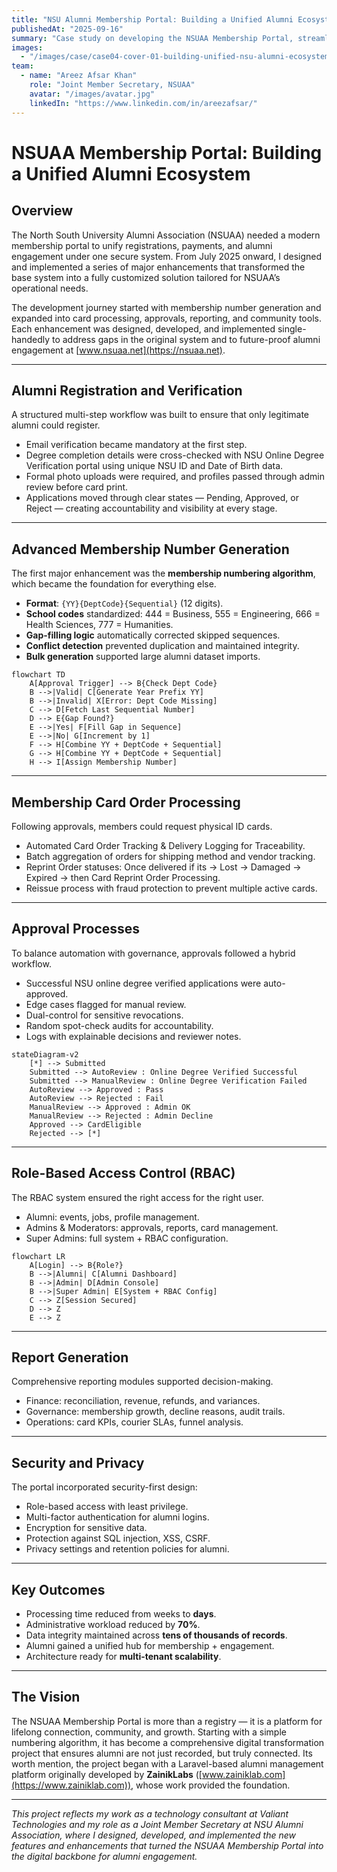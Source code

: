 ```yaml
---
title: "NSU Alumni Membership Portal: Building a Unified Alumni Ecosystem"
publishedAt: "2025-09-16"
summary: "Case study on developing the NSUAA Membership Portal, streamlining alumni registration, payments, verification, approvals, card issuance, and reporting."
images:
  - "/images/case/case04-cover-01-building-unified-nsu-alumni-ecosystem.jpg"
team:
  - name: "Areez Afsar Khan"
    role: "Joint Member Secretary, NSUAA"
    avatar: "/images/avatar.jpg"
    linkedIn: "https://www.linkedin.com/in/areezafsar/"
---
```


# NSUAA Membership Portal: Building a Unified Alumni Ecosystem

## Overview

The North South University Alumni Association (NSUAA) needed a modern membership portal to unify registrations, payments, and alumni engagement under one secure system. From July 2025 onward, I designed and implemented a series of major enhancements that transformed the base system into a fully customized solution tailored for NSUAA’s operational needs.

The development journey started with membership number generation and expanded into card processing, approvals, reporting, and community tools. Each enhancement was designed, developed, and implemented single-handedly to address gaps in the original system and to future-proof alumni engagement at [www.nsuaa.net](https://nsuaa.net).

---

## Alumni Registration and Verification

A structured multi-step workflow was built to ensure that only legitimate alumni could register.
- Email verification became mandatory at the first step.
- Degree completion details were cross-checked with NSU Online Degree Verification portal using unique NSU ID and Date of Birth data.
- Formal photo uploads were required, and profiles passed through admin review before card print.
- Applications moved through clear states — Pending, Approved, or Reject — creating accountability and visibility at every stage.

---

## Advanced Membership Number Generation

The first major enhancement was the **membership numbering algorithm**, which became the foundation for everything else.

- **Format**: `{YY}{DeptCode}{Sequential}` (12 digits).
- **School codes** standardized: 444 = Business, 555 = Engineering, 666 = Health Sciences, 777 = Humanities.
- **Gap-filling logic** automatically corrected skipped sequences.
- **Conflict detection** prevented duplication and maintained integrity.
- **Bulk generation** supported large alumni dataset imports.

```mermaid
flowchart TD
    A[Approval Trigger] --> B{Check Dept Code}
    B -->|Valid| C[Generate Year Prefix YY]
    B -->|Invalid| X[Error: Dept Code Missing]
    C --> D[Fetch Last Sequential Number]
    D --> E{Gap Found?}
    E -->|Yes| F[Fill Gap in Sequence]
    E -->|No| G[Increment by 1]
    F --> H[Combine YY + DeptCode + Sequential]
    G --> H[Combine YY + DeptCode + Sequential]
    H --> I[Assign Membership Number]
```

---

## Membership Card Order Processing

Following approvals, members could request physical ID cards.

- Automated Card Order Tracking & Delivery Logging for Traceability.
- Batch aggregation of orders for shipping method and vendor tracking.
- Reprint Order statuses: Once delivered if its → Lost → Damaged → Expired → then Card Reprint Order Processing.
- Reissue process with fraud protection to prevent multiple active cards.

---

## Approval Processes

To balance automation with governance, approvals followed a hybrid workflow.

- Successful NSU online degree verified applications were auto-approved.
- Edge cases flagged for manual review.
- Dual-control for sensitive revocations.
- Random spot-check audits for accountability.
- Logs with explainable decisions and reviewer notes.

```mermaid
stateDiagram-v2
    [*] --> Submitted
    Submitted --> AutoReview : Online Degree Verified Successful
    Submitted --> ManualReview : Online Degree Verification Failed
    AutoReview --> Approved : Pass
    AutoReview --> Rejected : Fail
    ManualReview --> Approved : Admin OK
    ManualReview --> Rejected : Admin Decline
    Approved --> CardEligible
    Rejected --> [*]
```

---

## Role-Based Access Control (RBAC)

The RBAC system ensured the right access for the right user.

- Alumni: events, jobs, profile management.
- Admins & Moderators: approvals, reports, card management.
- Super Admins: full system + RBAC configuration.

```mermaid
flowchart LR
    A[Login] --> B{Role?}
    B -->|Alumni| C[Alumni Dashboard]
    B -->|Admin| D[Admin Console]
    B -->|Super Admin| E[System + RBAC Config]
    C --> Z[Session Secured]
    D --> Z
    E --> Z
```

---

## Report Generation

Comprehensive reporting modules supported decision-making.

- Finance: reconciliation, revenue, refunds, and variances.
- Governance: membership growth, decline reasons, audit trails.
- Operations: card KPIs, courier SLAs, funnel analysis.

---

## Security and Privacy

The portal incorporated security-first design:
- Role-based access with least privilege.
- Multi-factor authentication for alumni logins.
- Encryption for sensitive data.
- Protection against SQL injection, XSS, CSRF.
- Privacy settings and retention policies for alumni.

---

## Key Outcomes

- Processing time reduced from weeks to **days**.
- Administrative workload reduced by **70%**.
- Data integrity maintained across **tens of thousands of records**.
- Alumni gained a unified hub for membership + engagement.
- Architecture ready for **multi-tenant scalability**.

---

## The Vision

The NSUAA Membership Portal is more than a registry — it is a platform for lifelong connection, community, and growth. Starting with a simple numbering algorithm, it has become a comprehensive digital transformation project that ensures alumni are not just recorded, but truly connected. Its worth mention, the project began with a Laravel-based alumni management platform originally developed by **ZainikLabs** ([www.zainiklab.com](https://www.zainiklab.com)), whose work provided the foundation.

---

*This project reflects my work as a technology consultant at Valiant Technologies and my role as a Joint Member Secretary at NSU Alumni Association, where I designed, developed, and implemented the new features and enhancements that turned the NSUAA Membership Portal into the digital backbone for alumni engagement.*
